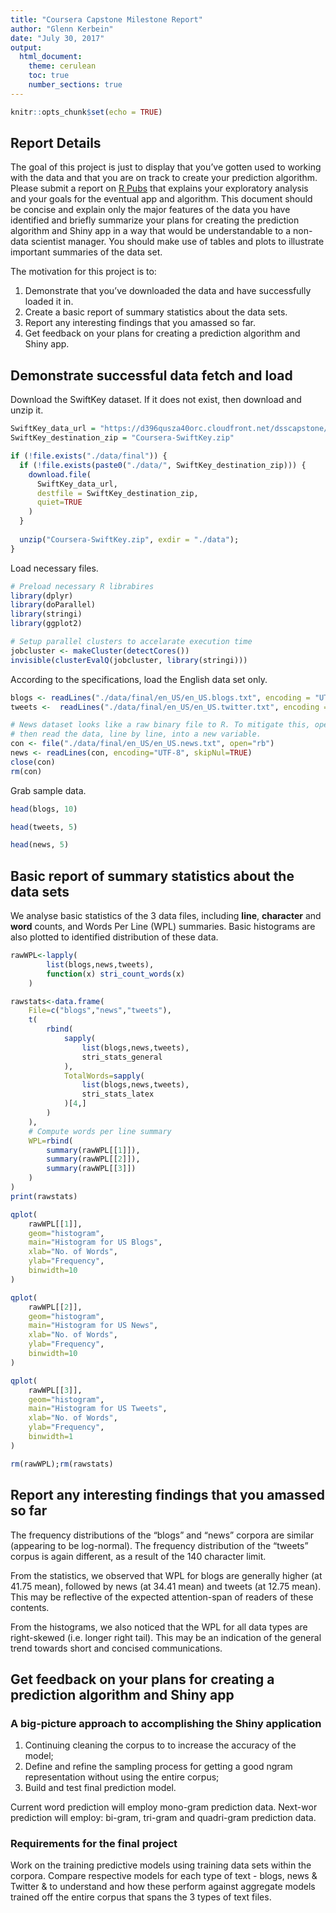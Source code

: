 ```yaml
---
title: "Coursera Capstone Milestone Report"
author: "Glenn Kerbein"
date: "July 30, 2017"
output:
  html_document:
    theme: cerulean
    toc: true 
    number_sections: true
---
```


```r
knitr::opts_chunk$set(echo = TRUE)
```

## Report Details

The goal of this project is just to display that you’ve gotten used to working with the data and that you are on track to create your prediction algorithm. Please submit a report on [R Pubs](http://rpubs.com/) that explains your exploratory analysis and your goals for the eventual app and algorithm. This document should be concise and explain only the major features of the data you have identified and briefly summarize your plans for creating the prediction algorithm and Shiny app in a way that would be understandable to a non-data scientist manager. You should make use of tables and plots to illustrate important summaries of the data set.

The motivation for this project is to:

1. Demonstrate that you've downloaded the data and have successfully loaded it in.
2. Create a basic report of summary statistics about the data sets.
3. Report any interesting findings that you amassed so far.
4. Get feedback on your plans for creating a prediction algorithm and Shiny app.

## Demonstrate successful data fetch and load

Download the SwiftKey dataset. If it does not exist, then download and unzip it.
```r
SwiftKey_data_url = "https://d396qusza40orc.cloudfront.net/dsscapstone/dataset/Coursera-SwiftKey.zip"
SwiftKey_destination_zip = "Coursera-SwiftKey.zip"

if (!file.exists("./data/final")) {
  if (!file.exists(paste0("./data/", SwiftKey_destination_zip))) {
    download.file(
      SwiftKey_data_url,
      destfile = SwiftKey_destination_zip,
      quiet=TRUE
    )
  }
  
  unzip("Coursera-SwiftKey.zip", exdir = "./data");
}
```
Load necessary files.
```r
# Preload necessary R librabires
library(dplyr)
library(doParallel)
library(stringi)
library(ggplot2)

# Setup parallel clusters to accelarate execution time
jobcluster <- makeCluster(detectCores())
invisible(clusterEvalQ(jobcluster, library(stringi)))
```

According to the specifications, load the English data set only.
```r
blogs <- readLines("./data/final/en_US/en_US.blogs.txt", encoding = "UTF-8", skipNul=TRUE)
tweets <-  readLines("./data/final/en_US/en_US.twitter.txt", encoding = "UTF-8", skipNul=TRUE)

# News dataset looks like a raw binary file to R. To mitigate this, open the file as a stream,
# then read the data, line by line, into a new variable.
con <- file("./data/final/en_US/en_US.news.txt", open="rb")
news <- readLines(con, encoding="UTF-8", skipNul=TRUE)
close(con)
rm(con)
```

Grab sample data.

```r
head(blogs, 10)
```
```r
head(tweets, 5)
```
```r
head(news, 5)
```

## Basic report of summary statistics about the data sets

We analyse basic statistics of the 3 data files, including **line**, **character** and **word** counts, and Words Per Line (WPL) summaries. Basic histograms are also plotted to identified distribution of these data.

```r
rawWPL<-lapply(
		list(blogs,news,tweets),
		function(x) stri_count_words(x)
	)

rawstats<-data.frame(
	File=c("blogs","news","tweets"),
	t(
		rbind(
			sapply(
				list(blogs,news,tweets),
				stri_stats_general
			),
			TotalWords=sapply(
				list(blogs,news,tweets),
				stri_stats_latex
			)[4,]
		)
	),
	# Compute words per line summary
	WPL=rbind(
		summary(rawWPL[[1]]),
		summary(rawWPL[[2]]),
		summary(rawWPL[[3]])
	)
)
print(rawstats)
```
```r
qplot(
	rawWPL[[1]],
	geom="histogram",
	main="Histogram for US Blogs",
	xlab="No. of Words",
	ylab="Frequency",
	binwidth=10
)
```
```r
qplot(
	rawWPL[[2]],
	geom="histogram",
	main="Histogram for US News",
	xlab="No. of Words",
	ylab="Frequency",
	binwidth=10
)
```
```r
qplot(
	rawWPL[[3]],
	geom="histogram",
	main="Histogram for US Tweets",
	xlab="No. of Words",
	ylab="Frequency",
	binwidth=1
)
```
```r
rm(rawWPL);rm(rawstats)
```

## Report any interesting findings that you amassed so far

The frequency distributions of the "blogs" and "news" corpora are similar (appearing to be log-normal).
The frequency distribution of the "tweets" corpus is again different, as a result of the 140 character limit.

From the statistics, we observed that WPL for blogs are generally higher (at 41.75 mean), followed by news (at 34.41 mean) and tweets (at 12.75 mean). This may be reflective of the expected attention-span of readers of these contents.

From the histograms, we also noticed that the WPL for all data types are right-skewed (i.e. longer right tail). This may be an indication of the general trend towards short and concised communications.

## Get feedback on your plans for creating a prediction algorithm and Shiny app

### A big-picture approach to accomplishing the Shiny application

1. Continuing cleaning the corpus to to increase the accuracy of the model;
2. Define and refine the sampling process for getting a good ngram representation without using the entire corpus;
3. Build and test final prediction model.

Current word prediction will employ mono-gram prediction data. Next-wor prediction will employ: bi-gram, tri-gram and quadri-gram prediction data.

### Requirements for the final project

Work on the training predictive models using training data sets within the corpora.
Compare respective models for each type of text - blogs, news & Twitter & to understand and how these perform against aggregate models trained off the entire corpus that spans the 3 types of text files.
